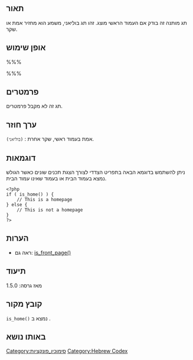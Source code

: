 {{Languages|
{{en|Function_Reference/is_home}}
{{he|סימוכין פונקציות/is_home}}
{{tr|Fonksiyon_Listesi/is_home}}
}}
==תאור==

תג מותנה זה בודק אם העמוד הראשי מוצג. זהו תג בוליאני, משמע הוא מחזיר אמת או שקר.

==אופן שימוש==

%%%<?php is_home(); ?>%%%

==פרמטרים==

תג זה לא מקבל פרמטרים.

==ערך חוזר==

; <tt>(בוליאני)</tt> : אמת בעמוד ראשי, שקר אחרת.

==דוגמאות==

ניתן להשתמש בדוגמא הבאה בתפריט הצדדי לצורך הצגת תכנים שונים כאשר הגולש נמצא בעמוד הבית או בעמוד שאינו עמוד הבית.

<pre>
<?php
if ( is_home() ) {
	// This is a homepage
} else {
	// This is not a homepage
}
?>
</pre>

==הערות==

* ראה גם: [[Function Reference/is front page|is_front_page()]]

==תיעוד==

מאז גרסה: 1.5.0

==קובץ מקור==

<tt>is_home()</tt> נמצא ב {{Trac|wp-includes/query.php}}.

==באותו נושא==

{{Conditional Tags}}

{{Tag Footer}}

[[Category:סימוכין_פונקציות]]
[[Category:Hebrew Codex]]